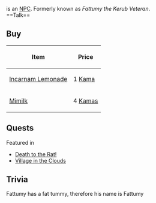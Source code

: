{{Npc
 |area=Incarnam
 |loc=Incarnam Inn
 |coords=[0,-3]
 |details=Inside [[Incarnam Inn]]
 |options=[[{{PAGENAME}}#Talk|Talk]], [[{{PAGENAME}}#Buy|Buy]]
}}
'''{{PAGENAME}}''' is an [[NPC]]. Formerly known as ''Fattumy the Kerub Veteran''.
<br style="clear:both" />
==Talk==
{{dialog|text=Welcome, adventurer! If you're looking to wet your whistle, you're in the right place!
; Ask for a drink!
I have lemonade or Mimilk. What will it be?
; Order a lemonade for 1 kama.
; Take an ice cold mimilk for 4 kamas.
}}

==Buy==
{|{{prettytable|sortable}}
! Item !! Price
|-
| [[Incarnam Lemonade]] || 1 [[Kama]]
|-
| [[Mimilk]] || 4 [[Kama]]s
|}

==Quests==
; Featured in
* [[Death to the Rat!]]
* [[Village in the Clouds]]

==Trivia==
Fattumy has a fat tummy, therefore his name is Fattumy
